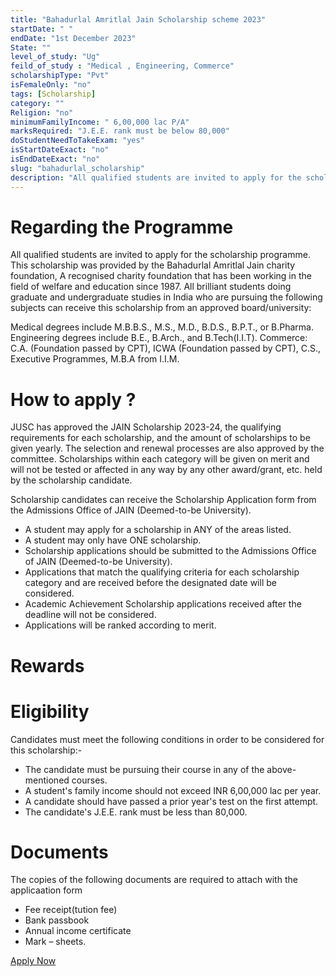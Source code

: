```yaml
---
title: "Bahadurlal Amritlal Jain Scholarship scheme 2023"
startDate: " "
endDate: "1st December 2023"
State: ""
level_of_study: "Ug"
feild_of_study : "Medical , Engineering, Commerce" 
scholarshipType: "Pvt"
isFemaleOnly: "no"
tags: [Scholarship]
category: ""
Religion: "no"
minimumFamilyIncome: " 6,00,000 lac P/A"
marksRequired: "J.E.E. rank must be below 80,000"
doStudentNeedToTakeExam: "yes"
isStartDateExact: "no"
isEndDateExact: "no"
slug: "bahadurlal_scholarship"
description: "All qualified students are invited to apply for the scholarship programme. This scholarship was provided by the Bahadurlal Amritlal Jain charity foundation."
---
```


# Regarding the Programme

All qualified students are invited to apply for the scholarship programme.
This scholarship was provided by the Bahadurlal Amritlal Jain charity foundation,
A recognised charity foundation that has been working in the field of welfare and education since 1987.
All brilliant students doing graduate and undergraduate studies in India who are pursuing the following subjects can receive this scholarship from an approved board/university:

Medical degrees include M.B.B.S., M.S., M.D., B.D.S., B.P.T., or B.Pharma.
Engineering degrees include B.E., B.Arch., and B.Tech(I.I.T).
Commerce: C.A. (Foundation passed by CPT), ICWA (Foundation passed by CPT), C.S., Executive Programmes, M.B.A from I.I.M.

# How to apply ?

JUSC has approved the JAIN Scholarship 2023-24, the qualifying requirements for each scholarship,
and the amount of scholarships to be given yearly. The selection and renewal processes are also approved by the committee.
Scholarships within each category will be given on merit and will not be tested or affected in any way by any other award/grant, etc.
held by the scholarship candidate.

Scholarship candidates can receive the Scholarship Application form from the Admissions Office of JAIN (Deemed-to-be University).

- A student may apply for a scholarship in ANY of the areas listed.
- A student may only have ONE scholarship.
- Scholarship applications should be submitted to the Admissions Office of JAIN (Deemed-to-be University).
- Applications that match the qualifying criteria for each scholarship category and are received before the designated date will be considered.
- Academic Achievement Scholarship applications received after the deadline will not be considered.
- Applications will be ranked according to merit.

# Rewards

# Eligibility

Candidates must meet the following conditions in order to be considered for this scholarship:-

- The candidate must be pursuing their course in any of the above-mentioned courses.
- A student's family income should not exceed INR 6,00,000 lac per year.
- A candidate should have passed a prior year's test on the first attempt.
- The candidate's J.E.E. rank must be less than 80,000.

# Documents

The copies of the following documents are required to attach with the applicaation form

- Fee receipt(tution fee)
- Bank passbook
- Annual income certificate
- Mark – sheets.

[Apply Now]()
